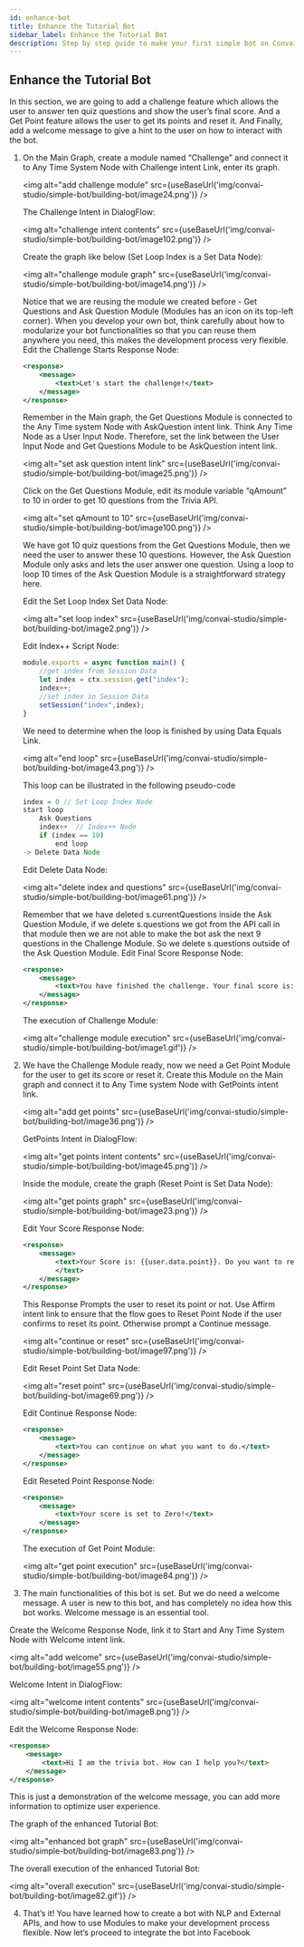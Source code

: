```yaml
---
id: enhance-bot
title: Enhance the Tutorial Bot
sidebar_label: Enhance the Tutorial Bot
description: Step by step guide to make your first simple bot on Convai Studio
---
```



## Enhance the Tutorial Bot
In this section, we are going to add a challenge feature which allows the user to answer ten quiz questions and show the user’s final score. And a Get Point feature allows the user to get its points and reset it. And Finally, add a welcome message to give a hint to the user on how to interact with the bot.

1. On the Main Graph, create a module named “Challenge” and connect it to Any Time System Node with Challenge intent Link, enter its graph.

    <img alt="add challenge module" src={useBaseUrl('img/convai-studio/simple-bot/building-bot/image24.png')} />

    The Challenge Intent in DialogFlow:

    <img alt="challenge intent contents" src={useBaseUrl('img/convai-studio/simple-bot/building-bot/image102.png')} />

    Create the graph like below (Set Loop Index is a Set Data Node):

    <img alt="challenge module graph" src={useBaseUrl('img/convai-studio/simple-bot/building-bot/image14.png')} />

    Notice that we are reusing the module we created before - Get Questions and Ask Question Module (Modules has an icon on its top-left corner). When you develop your own bot, think carefully about how to modularize your bot functionalities so that you can reuse them anywhere you need, this makes the development process very flexible.
    Edit the Challenge Starts Response Node:
    ```xml
    <response>
        <message>
            <text>Let's start the challenge!</text>
        </message>
    </response>
    ```

    Remember in the Main graph, the Get Questions Module is connected to the Any Time system Node with AskQuestion intent link. Think Any Time Node as a User Input Node. Therefore, set the link between the User Input Node and Get Questions Module to be AskQuestion intent link.

    <img alt="set ask question intent link" src={useBaseUrl('img/convai-studio/simple-bot/building-bot/image25.png')} />

    Click on the Get Questions Module, edit its module variable “qAmount” to 10 in order to get 10 questions from the Trivia API.

    <img alt="set qAmount to 10" src={useBaseUrl('img/convai-studio/simple-bot/building-bot/image100.png')} />

    We have got 10 quiz questions from the Get Questions Module, then we need the user to answer these 10 questions. However, the Ask Question Module only asks and lets the user answer one question. Using a loop to loop 10 times of the Ask Question Module is a straightforward strategy here.
    
    Edit the Set Loop Index Set Data Node:

    <img alt="set loop index" src={useBaseUrl('img/convai-studio/simple-bot/building-bot/image2.png')} />

    Edit Index++ Script Node:
    ```js
    module.exports = async function main() {
        //get index from Session Data
        let index = ctx.session.get("index");
        index++;
        //set index in Session Data
        setSession("index",index);
    }
    ```

    We need to determine when the loop is finished by using Data Equals Link.

    <img alt="end loop" src={useBaseUrl('img/convai-studio/simple-bot/building-bot/image43.png')} />

    This loop can be illustrated in the following pseudo-code
    ```js
    index = 0 // Set Loop Index Node
    start loop
        Ask Questions
        index++  // Index++ Node
        if (index == 10)
            end loop 
    -> Delete Data Node
    ```

    Edit Delete Data Node:

    <img alt="delete index and questions" src={useBaseUrl('img/convai-studio/simple-bot/building-bot/image61.png')} />

    Remember that we have deleted s.currentQuestions inside the Ask Question Module, if we delete s.questions we got from the API call in that module then we are not able to make the bot ask the next 9 questions in the Challenge Module. So we delete s.questions outside of the Ask Question Module.
    Edit Final Score Response Node:
    ```xml
    <response>
        <message>
            <text>You have finished the challenge. Your final score is: {{user\.data\.point}}</text>
        </message>
    </response>
    ```

    The execution of Challenge Module:

    <img alt="challenge module execution" src={useBaseUrl('img/convai-studio/simple-bot/building-bot/image1.gif')} />

2. We have the Challenge Module ready, now we need a Get Point Module for the user to get its score or reset it. Create this Module on the Main graph and connect it to Any Time system Node with GetPoints intent link.

    <img alt="add get points" src={useBaseUrl('img/convai-studio/simple-bot/building-bot/image36.png')} />

    GetPoints Intent in DialogFlow:

    <img alt="get points intent contents" src={useBaseUrl('img/convai-studio/simple-bot/building-bot/image45.png')} />

    Inside the module, create the graph (Reset Point is Set Data Node):

    <img alt="get points graph" src={useBaseUrl('img/convai-studio/simple-bot/building-bot/image23.png')} />

    Edit Your Score Response Node:
    ```xml
    <response>
        <message>
            <text>Your Score is: {{user.data.point}}. Do you want to reset your score to Zero?
            </text>
        </message>
    </response>
    ```

    This Response Prompts the user to reset its point or not. Use Affirm intent link to ensure that the flow goes to Reset Point Node if the user confirms to reset its point. Otherwise prompt a Continue message.

    <img alt="continue or reset" src={useBaseUrl('img/convai-studio/simple-bot/building-bot/image97.png')} />
    
    Edit Reset Point Set Data Node:

    <img alt="reset point" src={useBaseUrl('img/convai-studio/simple-bot/building-bot/image69.png')} />

    Edit Continue Response Node:

    ```xml
    <response>
        <message>
            <text>You can continue on what you want to do.</text>
        </message>
    </response>
    ```

    Edit Reseted Point Response Node:
    ```xml
    <response>
        <message>
            <text>Your score is set to Zero!</text>
        </message>
    </response>
    ```

    The execution of Get Point Module:

    <img alt="get point execution" src={useBaseUrl('img/convai-studio/simple-bot/building-bot/image84.png')} />

3. The main functionalities of this bot is set. But we do need a welcome message. A user is new to this bot, and has completely no idea how this bot works. Welcome message is an essential tool.

  Create the Welcome Response Node, link it to Start and Any Time System Node with Welcome intent link.

  <img alt="add welcome" src={useBaseUrl('img/convai-studio/simple-bot/building-bot/image55.png')} />
    
  Welcome Intent in DialogFlow:

  <img alt="welcome intent contents" src={useBaseUrl('img/convai-studio/simple-bot/building-bot/image8.png')} />

  Edit the Welcome Response Node:
  ```xml
  <response>
      <message>
          <text>Hi I am the trivia bot. How can I help you?</text>
      </message>
  </response>
  ```
  
  This is just a demonstration of the welcome message, you can add more information to optimize user experience.
    
  The graph of the enhanced Tutorial Bot:

  <img alt="enhanced bot graph" src={useBaseUrl('img/convai-studio/simple-bot/building-bot/image83.png')} />

  The overall execution of the enhanced Tutorial Bot:

  <img alt="overall execution" src={useBaseUrl('img/convai-studio/simple-bot/building-bot/image82.gif')} />

4. That’s it! You have learned how to create a bot with NLP and External APIs, and how to use Modules to make your development process flexible. Now let’s proceed to integrate the bot into Facebook
